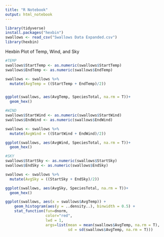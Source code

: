 ---
title: "R Notebook"
output: html_notebook
---

```{r}
library(tidyverse)
install.packages("hexbin")
swallows <- read_csv("Swallows Data Expanded.csv")
library(hexbin)
```

Hexbin Plot of Temp, Wind, and Sky
```{r}
#TEMP
swallows$StartTemp <- as.numeric(swallows$StartTemp)
swallows$EndTemp <- as.numeric(swallows$EndTemp)

swallows <- swallows %>% 
  mutate(AvgTemp = ((StartTemp + EndTemp)/2))


ggplot(swallows, aes(AvgTemp, SpeciesTotal, na.rm = T))+
  geom_hex()
```

```{r}
#WIND
swallows$StartWind <- as.numeric(swallows$StartWind)
swallows$EndWind <- as.numeric(swallows$EndWind)

swallows <- swallows %>% 
  mutate(AvgWind = ((StartWind + EndWind)/2))

ggplot(swallows, aes(AvgWind, SpeciesTotal, na.rm = T))+
  geom_hex()
```


```{r}
#SKY
swallows$StartSky <- as.numeric(swallows$StartSky)
swallows$EndSky <- as.numeric(swallows$EndSky)

swallows <- swallows %>% 
  mutate(AvgSky = ((StartSky + EndSky)/2))

ggplot(swallows, aes(AvgSky, SpeciesTotal, na.rm = T))+
  geom_hex()
```

```{r}
ggplot(swallows, aes(x = swallows$AvgTemp)) + 
	geom_histogram(aes(y = ..density..), binwidth = 0.5) + 
	stat_function(fun=dnorm,
	              color="red",
	              lwd = 1,
	              args=list(mean = mean(swallows$AvgTemp, na.rm = T),
	                        sd = sd(swallows$AvgTemp, na.rm = T)))
```
























